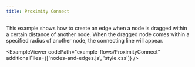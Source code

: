 ```yaml
---
title: Proximity Connect
---
```



<ExampleLayout>
This example shows how to create an edge when a node is dragged within a certain distance of another node. When the dragged node comes within a specified radius of another node, the connecting line will appear.

<ExampleViewer
  codePath="example-flows/ProximityConnect"
  additionalFiles={['nodes-and-edges.js', 'style.css']}
/>
</ExampleLayout>
